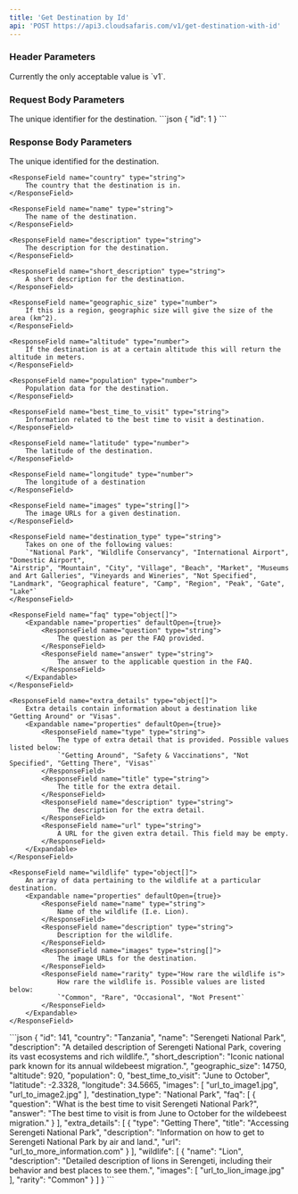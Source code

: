 ```yaml
---
title: 'Get Destination by Id'
api: 'POST https://api3.cloudsafaris.com/v1/get-destination-with-id'
---
```


### Header Parameters
<ParamField header="CloudSafaris-API-Version" type="string" default="v1">
  Currently the only acceptable value is `v1`.
</ParamField>

### Request Body Parameters

<ParamField body="id" type="number">
  The unique identifier for the destination.
</ParamField>

<RequestExample>
  ```json
  {
    "id": 1
  }
```
</RequestExample>

### Response Body Parameters

<ResponseField name="data" type="object">
<Expandable name="properties" defaultOpen={true}>
    <ResponseField name="id" type="number">
        The unique identified for the destination.
    </ResponseField>

    <ResponseField name="country" type="string">
        The country that the destination is in.
    </ResponseField>

    <ResponseField name="name" type="string">
        The name of the destination.
    </ResponseField>

    <ResponseField name="description" type="string">
        The description for the destination.
    </ResponseField>

    <ResponseField name="short_description" type="string">
        A short description for the destination.
    </ResponseField>

    <ResponseField name="geographic_size" type="number">
        If this is a region, geographic size will give the size of the area (km^2).
    </ResponseField>

    <ResponseField name="altitude" type="number">
        If the destination is at a certain altitude this will return the altitude in meters.
    </ResponseField>

    <ResponseField name="population" type="number">
        Population data for the destination.
    </ResponseField>

    <ResponseField name="best_time_to_visit" type="string">
        Information related to the best time to visit a destination.
    </ResponseField>

    <ResponseField name="latitude" type="number">
        The latitude of the destination.    
    </ResponseField>

    <ResponseField name="longitude" type="number">
        The longitude of a destination
    </ResponseField>

    <ResponseField name="images" type="string[]">
        The image URLs for a given destination.
    </ResponseField>

    <ResponseField name="destination_type" type="string">
        Takes on one of the following values:
        `"National Park", "Wildlife Conservancy", "International Airport", "Domestic Airport",
    "Airstrip", "Mountain", "City", "Village", "Beach", "Market", "Museums and Art Galleries", "Vineyards and Wineries", "Not Specified", 
    "Landmark", "Geographical feature", "Camp", "Region", "Peak", "Gate", "Lake"`    
    </ResponseField>

    <ResponseField name="faq" type="object[]">
        <Expandable name="properties" defaultOpen={true}>
            <ResponseField name="question" type="string">
                The question as per the FAQ provided.
            </ResponseField>
            <ResponseField name="answer" type="string">
                The answer to the applicable question in the FAQ.
            </ResponseField>
        </Expandable>    
    </ResponseField>

    <ResponseField name="extra_details" type="object[]">
        Extra details contain information about a destination like "Getting Around" or "Visas".
        <Expandable name="properties" defaultOpen={true}>
            <ResponseField name="type" type="string">
                The type of extra detail that is provided. Possible values listed below:
                `"Getting Around", "Safety & Vaccinations", "Not Specified", "Getting There", "Visas"`
            </ResponseField>
            <ResponseField name="title" type="string">
                The title for the extra detail.
            </ResponseField>
            <ResponseField name="description" type="string">
                The description for the extra detail.
            </ResponseField>
            <ResponseField name="url" type="string">
                A URL for the given extra detail. This field may be empty.
            </ResponseField>
        </Expandable>
    </ResponseField>

    <ResponseField name="wildlife" type="object[]">
        An array of data pertaining to the wildlife at a particular destination.
        <Expandable name="properties" defaultOpen={true}>
            <ResponseField name="name" type="string">
                Name of the wildlife (I.e. Lion).
            </ResponseField>
            <ResponseField name="description" type="string">
                Description for the wildlife.
            </ResponseField>
            <ResponseField name="images" type="string[]">
                The image URLs for the destination.
            </ResponseField>
            <ResponseField name="rarity" type="How rare the wildlife is">
                How rare the wildlife is. Possible values are listed below:
                `"Common", "Rare", "Occasional", "Not Present"`
            </ResponseField>
        </Expandable>
    </ResponseField>

</Expandable>
</ResponseField>

<ResponseExample>
```json
{
    "id": 141,
    "country": "Tanzania",
    "name": "Serengeti National Park",
    "description": "A detailed description of Serengeti National Park, covering its vast ecosystems and rich wildlife.",
    "short_description": "Iconic national park known for its annual wildebeest migration.",
    "geographic_size": 14750,
    "altitude": 920,
    "population": 0,
    "best_time_to_visit": "June to October",
    "latitude": -2.3328,
    "longitude": 34.5665,
    "images": [
        "url_to_image1.jpg",
        "url_to_image2.jpg"
    ],
    "destination_type": "National Park",
    "faq": [
        {
            "question": "What is the best time to visit Serengeti National Park?",
            "answer": "The best time to visit is from June to October for the wildebeest migration."
        }
    ],
    "extra_details": [
        {
            "type": "Getting There",
            "title": "Accessing Serengeti National Park",
            "description": "Information on how to get to Serengeti National Park by air and land.",
            "url": "url_to_more_information.com"
        }
    ],
    "wildlife": [
        {
            "name": "Lion",
            "description": "Detailed description of lions in Serengeti, including their behavior and best places to see them.",
            "images": [
                "url_to_lion_image.jpg"
            ],
            "rarity": "Common"
        }
    ]
}
```
</ResponseExample>
